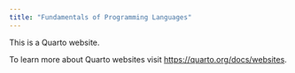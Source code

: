 ```yaml
---
title: "Fundamentals of Programming Languages"
---
```


This is a Quarto website.

To learn more about Quarto websites visit <https://quarto.org/docs/websites>.
